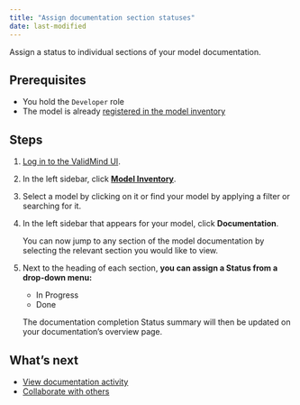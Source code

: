 ```yaml
---
title: "Assign documentation section statuses"
date: last-modified
---
```


Assign a status to individual sections of your model documentation.

## Prerequisites
- You hold the `Developer` role 
- The model is already [registered in the model inventory](register-models-in-model-inventory.qmd)

## Steps

1. [Log in to the ValidMind UI]({{< var vm_url >}}).

2. In the left sidebar, click [**Model Inventory**]({{< var vm_url >}}/model-inventory).

3. Select a model by clicking on it or find your model by applying a filter or searching for it.

4. In the left sidebar that appears for your model, click **Documentation**.

   You can now jump to any section of the model documentation by selecting the relevant section you would like to view.

5. Next to the heading of each section, **you can assign a Status from a drop-down menu:** 
    - In Progress
    - Done

   ::: {.callout-tip appearance="minimal"}
    The documentation completion Status summary will then be updated on your documentation's overview page.
   :::

## What's next
- [View documentation activity](view-documentation-activity.qmd)
- [Collaborate with others](collaborate-with-others.qmd)
